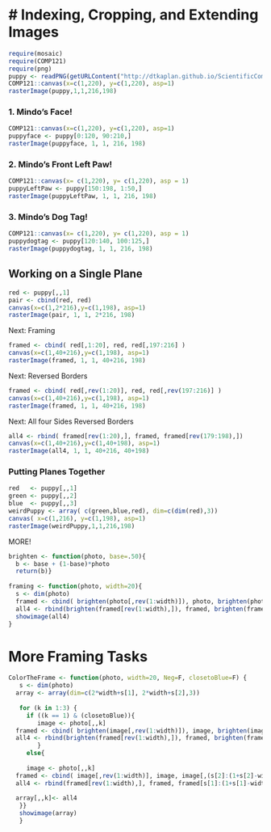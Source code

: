 # Indexing, Cropping, and Extending Images
=======
```r
require(mosaic)
require(COMP121)
require(png)
puppy <- readPNG(getURLContent("http://dtkaplan.github.io/ScientificComputing/Resources/Images/mindo.png"))
COMP121::canvas(x=c(1,220), y=c(1,220), asp=1)
rasterImage(puppy,1,1,216,198)
```
### 1. Mindo's Face! 
```r
COMP121::canvas(x=c(1,220), y=c(1,220), asp=1)
puppyface <- puppy[0:120, 90:210,]
rasterImage(puppyface, 1, 1, 216, 198)
```
### 2. Mindo's Front Left Paw! 
```r
COMP121::canvas(x= c(1,220), y= c(1,220), asp = 1)
puppyLeftPaw <- puppy[150:198, 1:50,]
rasterImage(puppyLeftPaw, 1, 1, 216, 198)
```
### 3. Mindo's Dog Tag! 
```r
COMP121::canvas(x= c(1,220), y= c(1,220), asp = 1)
puppydogtag <- puppy[120:140, 100:125,]
rasterImage(puppydogtag, 1, 1, 216, 198)
```
## Working on a Single Plane
```r
red <- puppy[,,1]
pair <- cbind(red, red)
canvas(x=c(1,2*216),y=c(1,198), asp=1)
rasterImage(pair, 1, 1, 2*216, 198)
```
Next: Framing
```r
framed <- cbind( red[,1:20], red, red[,197:216] )
canvas(x=c(1,40+216),y=c(1,198), asp=1)
rasterImage(framed, 1, 1, 40+216, 198)
```
Next: Reversed Borders
```r
framed <- cbind( red[,rev(1:20)], red, red[,rev(197:216)] )
canvas(x=c(1,40+216),y=c(1,198), asp=1)
rasterImage(framed, 1, 1, 40+216, 198)
```
Next: All four Sides Reversed Borders
```r
all4 <- rbind( framed[rev(1:20),], framed, framed[rev(179:198),])
canvas(x=c(1,40+216),y=c(1,40+198), asp=1)
rasterImage(all4, 1, 1, 40+216, 40+198)
```
### Putting Planes Together
```r
red   <- puppy[,,1]
green <- puppy[,,2]
blue  <- puppy[,,3]
weirdPuppy <- array( c(green,blue,red), dim=c(dim(red),3))
canvas( x=c(1,216), y=c(1,198), asp=1)
rasterImage(weirdPuppy,1,1,216,198)
```

MORE! 
```r
brighten <- function(photo, base=.50){
  b <- base + (1-base)*photo
  return(b)}
  
framing <- function(photo, width=20){
  s <- dim(photo)
  framed <- cbind( brighten(photo[,rev(1:width)]), photo, brighten(photo[,(s[2]:(1+s[2]-width))]))
  all4 <- rbind(brighten(framed[rev(1:width),]), framed, brighten(framed[s[1]:(1+s[1]-width),]))
  showimage(all4)
}

```

# More Framing Tasks
```r

ColorTheFrame <- function(photo, width=20, Neg=F, closetoBlue=F) {
   s <- dim(photo)
  array <- array(dim=c(2*width+s[1], 2*width+s[2],3)) 
  
   for (k in 1:3) {
     if ((k == 1) & (closetoBlue)){
        image <- photo[,,k]
  framed <- cbind( brighten(image[,rev(1:width)]), image, brighten(image[,(s[2]:(1+s[2]-width))] ))
  all4 <- rbind(brighten(framed[rev(1:width),]), framed, brighten(framed[s[1]:(1+s[1]-width),]))
        }
     else{
     
     image <- photo[,,k]
  framed <- cbind( image[,rev(1:width)], image, image[,(s[2]:(1+s[2]-width))] )
  all4 <- rbind(framed[rev(1:width),], framed, framed[s[1]:(1+s[1]-width),])
  
  array[,,k]<- all4 
   }}
   showimage(array)
   }
```
